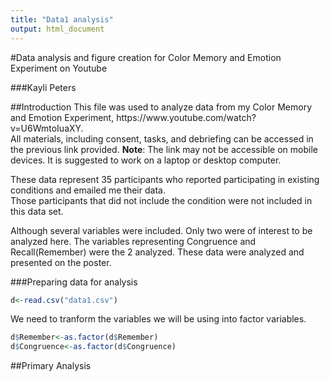 ```yaml
---
title: "Data1 analysis"
output: html_document
---
```

#Data analysis and figure creation for Color Memory and Emotion Experiment on Youtube

###Kayli Peters

##Introduction
This file was used to analyze data from my Color Memory and Emotion Experiment, 
https://www.youtube.com/watch?v=U6WmtoIuaXY.  
All materials, including consent, tasks, and debriefing can be accessed 
in the previous link provided.  **Note**: The link may not be accessible on mobile devices.  It is suggested to 
work on a laptop or desktop computer.  

These data represent 35 participants who reported participating 
in existing conditions and emailed me their data.  
Those participants that did not include the condition
were not included in this data set.  

Although several variables were included.  Only two were of interest to
be analyzed here.  The variables representing Congruence and Recall(Remember) were the 2 analyzed.  These data were analyzed and presented on the poster.  

###Preparing data for analysis 

```r
d<-read.csv("data1.csv")
```

We need to tranform the variables we will be using into factor variables. 

```r
d$Remember<-as.factor(d$Remember)
d$Congruence<-as.factor(d$Congruence)
```

##Primary Analysis








